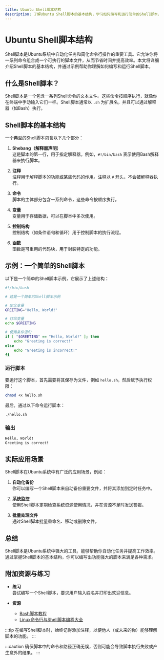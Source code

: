 ```yaml
---
title: Ubuntu Shell脚本结构
description: 了解Ubuntu Shell脚本的基本结构，学习如何编写和运行简单的Shell脚本，掌握脚本中的关键元素和语法。
---
```


# Ubuntu Shell脚本结构

Shell脚本是Ubuntu系统中自动化任务和简化命令行操作的重要工具。它允许你将一系列命令组合成一个可执行的脚本文件，从而节省时间并提高效率。本文将详细介绍Shell脚本的基本结构，并通过示例帮助你理解如何编写和运行Shell脚本。

## 什么是Shell脚本？

Shell脚本是一个包含一系列Shell命令的文本文件。这些命令按顺序执行，就像你在终端中手动输入它们一样。Shell脚本通常以 `.sh` 为扩展名，并且可以通过解释器（如Bash）执行。

## Shell脚本的基本结构

一个典型的Shell脚本包含以下几个部分：

1. **Shebang（解释器声明）**  
   这是脚本的第一行，用于指定解释器。例如，`#!/bin/bash` 表示使用Bash解释器来执行脚本。

2. **注释**  
   注释用于解释脚本的功能或某些代码的作用。注释以 `#` 开头，不会被解释器执行。

3. **命令**  
   脚本的主体部分包含一系列命令，这些命令按顺序执行。

4. **变量**  
   变量用于存储数据，可以在脚本中多次使用。

5. **控制结构**  
   控制结构（如条件语句和循环）用于控制脚本的执行流程。

6. **函数**  
   函数是可重用的代码块，用于封装特定的功能。

## 示例：一个简单的Shell脚本

以下是一个简单的Shell脚本示例，它展示了上述结构：

```bash
#!/bin/bash

# 这是一个简单的Shell脚本示例

# 定义变量
GREETING="Hello, World!"

# 打印变量
echo $GREETING

# 使用条件语句
if [ "$GREETING" == "Hello, World!" ]; then
    echo "Greeting is correct!"
else
    echo "Greeting is incorrect!"
fi
```

### 运行脚本

要运行这个脚本，首先需要将其保存为文件，例如 `hello.sh`，然后赋予执行权限：

```bash
chmod +x hello.sh
```

最后，通过以下命令运行脚本：

```bash
./hello.sh
```

### 输出

```bash
Hello, World!
Greeting is correct!
```

## 实际应用场景

Shell脚本在Ubuntu系统中有广泛的应用场景，例如：

1. **自动化备份**  
   你可以编写一个Shell脚本来自动备份重要文件，并将其添加到定时任务中。

2. **系统监控**  
   使用Shell脚本定期检查系统资源使用情况，并在资源不足时发送警报。

3. **批量处理文件**  
   通过Shell脚本批量重命名、移动或删除文件。

## 总结

Shell脚本是Ubuntu系统中强大的工具，能够帮助你自动化任务并提高工作效率。通过掌握Shell脚本的基本结构，你可以编写出功能强大的脚本来满足各种需求。

## 附加资源与练习

- **练习**  
  尝试编写一个Shell脚本，要求用户输入姓名并打印出欢迎信息。

- **资源**  
  - [Bash脚本教程](https://ryanstutorials.net/bash-scripting-tutorial/)
  - [Linux命令行与Shell脚本编程大全](https://www.amazon.com/Linux-Command-Line-Shell-Scripting/dp/111898384X)

:::tip
在编写Shell脚本时，始终记得添加注释，以便他人（或未来的你）能够理解脚本的功能。
:::

:::caution
确保脚本中的命令和路径正确无误，否则可能会导致脚本执行失败或产生意外的结果。
:::